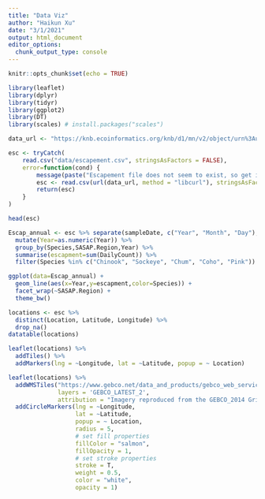 ```yaml
---
title: "Data Viz"
author: "Haikun Xu"
date: "3/1/2021"
output: html_document
editor_options: 
  chunk_output_type: console
---
```


```r
knitr::opts_chunk$set(echo = TRUE)
```

```r
library(leaflet)
library(dplyr)
library(tidyr)
library(ggplot2)
library(DT)
library(scales) # install.packages("scales")
```

```r
data_url <- "https://knb.ecoinformatics.org/knb/d1/mn/v2/object/urn%3Auuid%3Af119a05b-bbe7-4aea-93c6-85434dcb1c5e"

esc <- tryCatch(
    read.csv("data/escapement.csv", stringsAsFactors = FALSE),
    error=function(cond) {
        message(paste("Escapement file does not seem to exist, so get it from the KNB."))
        esc <- read.csv(url(data_url, method = "libcurl"), stringsAsFactors = FALSE)
        return(esc)
    }
)

head(esc)
```
```r
Escap_annual <- esc %>% separate(sampleDate, c("Year", "Month", "Day"), "-") %>%
  mutate(Year=as.numeric(Year)) %>%
  group_by(Species,SASAP.Region,Year) %>%
  summarise(escapment=sum(DailyCount)) %>%
  filter(Species %in% c("Chinook", "Sockeye", "Chum", "Coho", "Pink"))
```
```r
ggplot(data=Escap_annual) +
  geom_line(aes(x=Year,y=escapment,color=Species)) +
  facet_wrap(~SASAP.Region) +
  theme_bw()
```

```r
locations <- esc %>% 
  distinct(Location, Latitude, Longitude) %>% 
  drop_na()
datatable(locations)

leaflet(locations) %>% 
  addTiles() %>% 
  addMarkers(lng = ~Longitude, lat = ~Latitude, popup = ~ Location)

leaflet(locations) %>% 
  addWMSTiles("https://www.gebco.net/data_and_products/gebco_web_services/web_map_service/mapserv?",
              layers = 'GEBCO_LATEST_2',
              attribution = "Imagery reproduced from the GEBCO_2014 Grid, version 20150318, www.gebco.net") %>%
  addCircleMarkers(lng = ~Longitude,
                   lat = ~Latitude,
                   popup = ~ Location,
                   radius = 5,
                   # set fill properties
                   fillColor = "salmon",
                   fillOpacity = 1,
                   # set stroke properties
                   stroke = T,
                   weight = 0.5,
                   color = "white",
                   opacity = 1)
```


